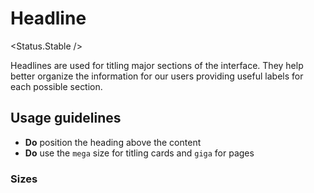 
# Headline

<Status.Stable />

Headlines are used for titling major sections of the interface. They help better organize the information for our users providing useful labels for each possible section.

<Story id="typography-heading--base" />
<Props />

## Usage guidelines

- **Do** position the heading above the content
- **Do** use the `mega` size for titling cards and `giga` for pages

### Sizes

<Story id="typography-heading--sizes" />
